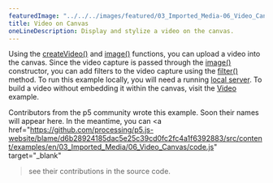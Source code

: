 ---
featuredImage: "../../../images/featured/03_Imported_Media-06_Video_Canvas-thumbnail.png"
title: Video on Canvas
oneLineDescription: Display and stylize a video on the canvas.
---

Using the 
<a href="https://p5js.org/reference/#/p5/createVideo" target="_blank">createVideo()</a>
and <a href="https://p5js.org/reference/#/p5/image" target="_blank">image()</a> 
functions, you can upload a video into the canvas. Since the video capture is 
passed through the
<a href="https://p5js.org/reference/#/p5/image" target="_blank">image()</a> 
constructor, you can add filters to the video capture using the 
<a href="https://p5js.org/reference/#/p5/filter" target="_blank">filter()</a> 
method. To run this example locally, you will need a running 
<a href="https://github.com/processing/p5.js/wiki/Local-server">local server</a>.
To build a video without embedding it within the canvas, visit the 
<a href="https://p5js.org/examples/dom-video.html">Video</a> example.

Contributors from the p5 community wrote this example. Soon their names will 
appear here. In the meantime, you can 
<a 
href="https://github.com/processing/p5.js-website/blame/d6b28924185dac5e25c39cd0fc2fc4a1f6392883/src/content/examples/en/03_Imported_Media/06_Video_Canvas/code.js" target="_blank"
>see their contributions in the source code</a>.